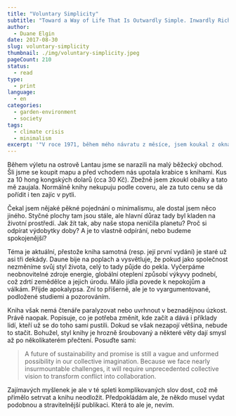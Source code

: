 ```yaml
---
title: "Voluntary Simplicity"
subtitle: "Toward a Way of Life That Is Outwardly Simple. Inwardly Rich"
author:
  - Duane Elgin
date: 2017-08-30
slug: voluntary-simplicity
thumbnail: ./img/voluntary-simplicity.jpeg
pageCount: 210
status:
  - read
type:
  - print
language:
  - en
categories:
  - garden-environment
  - society
tags:
  - climate crisis
  - minimalism
excerpt: '"V roce 1971, během mého návratu z měsíce, jsem koukal z okna na vesmír, hvězdy a planety. Najednou jsem si uvědomil. že Země je drahokam v kosmu, místo, které bychom měli ctít a starat se o něj." řekl <a href="https://cs.wikipedia.org/wiki/Edgar_Mitchell" title="Edgar Mitchell" rel="noreferrer noopener" target="_blank">Edgar Mitchell</a>, astronaut co stanul na měsíci. A tato kniha je o tom, jak bychom se o ten náš drahokam měli starat.'
---
```


Během výletu na ostrově Lantau jsme se narazili na malý běžecký obchod. Šli jsme se koupit mapu a před vchodem nás upotala krabice s knihami. Kus za 10 hong kongských dolarů (cca 30 Kč). Zbežně jsem zkoukl obálky a tato mě zaujala. Normálně knihy nekupuju podle coveru, ale za tuto cenu se dá pořídit i ten zajíc v pytli.

Čekal jsem nějaké pěkné pojednání o minimalismu, ale dostal jsem něco jiného. Styčné plochy tam jsou stále, ale hlavní důraz tady byl kladen na životní prostředí. Jak žít tak, aby naše stopa neničila planetu? Proč si odpírat výdobytky doby? A je to vlastně odpírání, nebo budeme spokojenější?

Téma je aktuální, přestože kniha samotná (resp. její první vydání) je staré už asi tři dekády. Daune bije na poplach a vysvětluje, že pokud jako společnost nezměníme svůj styl života, celý to tady půjde do pekla. Vyčerpáme neobnovitelné zdroje energie, globální oteplení způsobí výkyvy podnebí, což zdrtí zemědělce a jejich úrodu. Málo jídla povede k nepokojům a válkám. Přijde apokalypsa. Zní to příšerně, ale je to vyargumentované, podložené studiemi a pozorováním.

Kniha však nemá čtenáře paralyzovat nebo uvrhnout v beznadějnou úzkost. Právě naopak. Popisuje, co je potřeba změnit, kde začít a dává i příklady lidí, kteří už se do toho sami pustili. Dokud se však nezapojí většina, nebude to stačit. Bohužel, styl knihy je hrozně šroubovaný a některé věty dají smysl až po několikaterém přečtení. Posuďte sami:

> A future of sustainability and promise is still a vague and unformed possibility in our collective imagination. Because we face nearly insurmountable challenges, it will require unprecedented collective vision to transform conflict into collaboration.

Zajímavých myšlenek je ale v té spleti komplikovaných slov dost, což mě přimělo setrvat a knihu neodložit. Předpokládám ale, že někdo musel vydat podobnou a stravitelnější publikaci. Která to ale je, nevím.
